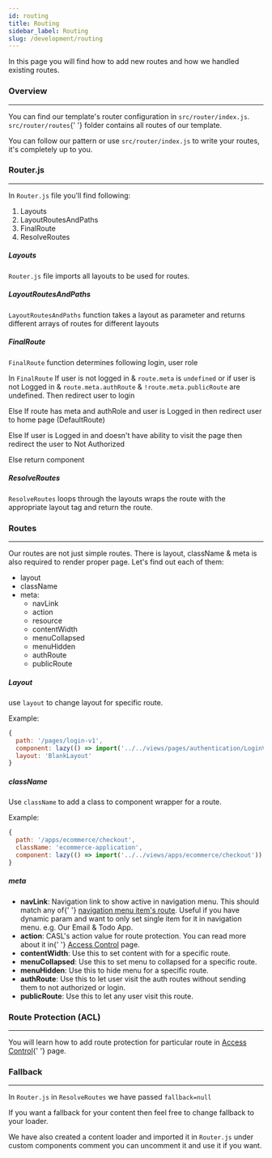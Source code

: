 ---
id: routing
title: Routing
sidebar_label: Routing
slug: /development/routing
---

<p>In this page you will find how to add new routes and how we handled existing routes.</p>

### Overview

---

<p>
  You can find our template's router configuration in <code>src/router/index.js</code>. <code>src/router/routes</code>{' '}
  folder contains all routes of our template.
</p>

<p className='mb-5'>
  You can follow our pattern or use <code>src/router/index.js</code> to write your routes, it's completely up to you.
</p>

### Router.js

---

<p>
  In <code>Router.js</code> file you'll find following:
</p>
<ol className='pl-3 mb-4'>
  <li>Layouts</li>
  <li>LayoutRoutesAndPaths</li>
  <li>FinalRoute</li>
  <li>ResolveRoutes</li>
</ol>

<h5 className='mb-3'>Layouts</h5>
<p className='mb-4'>
  <code>Router.js</code> file imports all layouts to be used for routes.
</p>

<h5 className='mb-3'>LayoutRoutesAndPaths</h5>
<p className='mb-4'>
  <code>LayoutRoutesAndPaths</code> function takes a layout as parameter and returns different arrays of routes for
  different layouts
</p>

<h5 className='mb-3'>FinalRoute</h5>
<p>
  <code>FinalRoute</code> function determines following login, user role
</p>
<p>
  In <code>FinalRoute</code> If user is not logged in & <code>route.meta</code> is <code>undefined</code> or if user is
  not Logged in & <code>route.meta.authRoute</code> & <code>!route.meta.publicRoute</code> are undefined. Then redirect
  user to login
</p>
<p>Else If route has meta and authRole and user is Logged in then redirect user to home page (DefaultRoute)</p>
<p>Else If user is Logged in and doesn't have ability to visit the page then redirect the user to Not Authorized</p>
<p className='mb-4'>Else return component</p>

<h5 className='mb-3'>ResolveRoutes</h5>
<p className='mb-5'>
  <code>ResolveRoutes</code> loops through the layouts wraps the route with the appropriate layout tag and return the
  route.
</p>

### Routes

---

<p>
  Our routes are not just simple routes. There is layout, className & meta is also required to render proper page. Let's
  find out each of them:
</p>

<ul className='pl-3 mb-4'>
  <li>layout</li>
  <li>className</li>
  <li>
    meta:
    <ul>
      <li>navLink</li>
      <li>action</li>
      <li>resource</li>
      <li>contentWidth</li>
      <li>menuCollapsed</li>
      <li>menuHidden</li>
      <li>authRoute</li>
      <li>publicRoute</li>
    </ul>
  </li>
</ul>

<h5 className='mb-3'>Layout</h5>
<p>
  use <code>layout</code> to change layout for specific route.
</p>
<p>Example:</p>

```js
{
  path: '/pages/login-v1',
  component: lazy(() => import('../../views/pages/authentication/LoginV1')),
  layout: 'BlankLayout'
}
```

<h5 className='mb-3 mt-5'>className</h5>
<p>
  Use <code>className</code> to add a class to component wrapper for a route.
</p>
<p>Example:</p>

```js
{
  path: '/apps/ecommerce/checkout',
  className: 'ecommerce-application',
  component: lazy(() => import('../../views/apps/ecommerce/checkout'))
}
```

<h5 className='mb-3 mt-5'>meta</h5>
<ul className='pl-3 mb-5'>
  <li>
    <strong>navLink</strong>: Navigation link to show active in navigation menu. This should match any of{' '}
    <a href='/docs/development/navigation'>navigation menu item's route</a>. Useful if you have dynamic param and want
    to only set single item for it in navigation menu. e.g. Our Email & Todo App.
  </li>
  <li>
    <strong>action</strong>: CASL's action value for route protection. You can read more about it in{' '}
    <a href='/docs/development/acl'>Access Control</a> page.
  </li>
  <li>
    <strong>contentWidth</strong>: Use this to set content with for a specific route.
  </li>
  <li>
    <strong>menuCollapsed</strong>: Use this to set menu to collapsed for a specific route.
  </li>
  <li>
    <strong>menuHidden</strong>: Use this to hide menu for a specific route.
  </li>
  <li>
    <strong>authRoute</strong>: Use this to let user visit the auth routes without sending them to not authorized or
    login.
  </li>
  <li>
    <strong>publicRoute</strong>: Use this to let any user visit this route.
  </li>
</ul>

### Route Protection (ACL)

---

<p className='mb-5'>
  You will learn how to add route protection for particular route in <a href='/docs/development/acl'>Access Control</a>{' '}
  page.
</p>

### Fallback

---

<p>
  In <code>Router.js</code> in <code>ResolveRoutes</code> we have passed <code>fallback=null</code>
</p>
<p>If you want a fallback for your content then feel free to change fallback to your loader.</p>
<p>
  We have also created a content loader and imported it in <code>Router.js</code> under custom components comment you
  can uncomment it and use it if you want.
</p>
